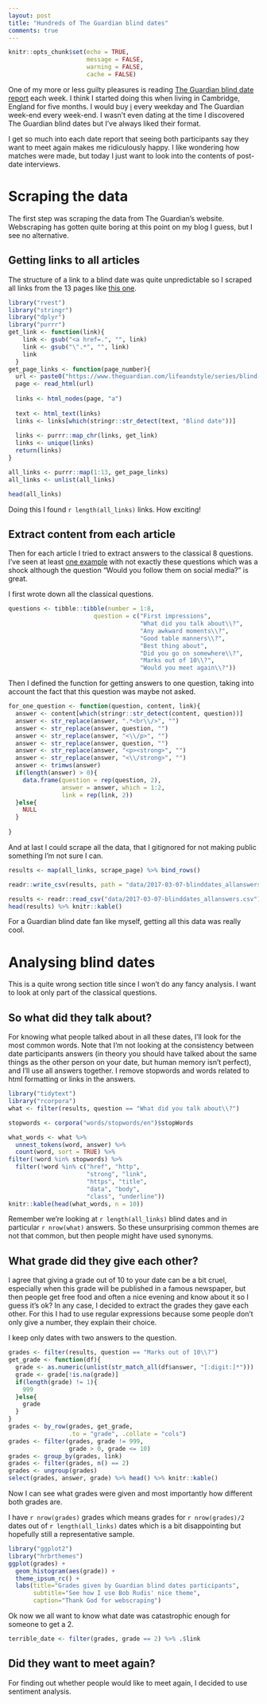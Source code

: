 ```yaml
---
layout: post
title: "Hundreds of The Guardian blind dates"
comments: true
---
```

```r
knitr::opts_chunk$set(echo = TRUE,
                      message = FALSE,
                      warning = FALSE, 
                      cache = FALSE)
```

One of my more or less guilty pleasures is reading [The Guardian blind date report](https://www.theguardian.com/lifeandstyle/series/blind-date) each week. I think I started doing this when living in Cambridge, England for five months. I would buy [i](https://en.wikipedia.org/wiki/I_(newspaper)) every weekday and The Guardian week-end every week-end. I wasn't even dating at the time I discovered The Guardian blind dates but I've always liked their format. 

I get so much into each date report that seeing both participants say they want to meet again makes me ridiculously happy. I like wondering how matches were made, but today I just want to look into the contents of post-date interviews.

<!--more-->

# Scraping the data

The first step was scraping the data from The Guardian's website. Webscraping has gotten quite boring at this point on my blog I guess, but I see no alternative.

## Getting links to all articles

The structure of a link to a blind date was quite unpredictable so I scraped all links from the 13 pages like [this one]("https://www.theguardian.com/lifeandstyle/series/blind-date?page=1").

```r
library("rvest")
library("stringr")
library("dplyr")
library("purrr")
get_link <- function(link){
    link <- gsub("<a href=.", "", link)
    link <- gsub("\".*", "", link)
    link
  }
get_page_links <- function(page_number){
  url <- paste0("https://www.theguardian.com/lifeandstyle/series/blind-date?page=", page_number)
  page <- read_html(url)
  
  links <- html_nodes(page, "a") 
  
  text <- html_text(links)
  links <- links[which(stringr::str_detect(text, "Blind date"))]
  
  links <- purrr::map_chr(links, get_link)
  links <- unique(links)
  return(links)
}

all_links <- purrr::map(1:13, get_page_links)
all_links <- unlist(all_links)

head(all_links)
```

Doing this I found `r length(all_links)` links. How exciting!

## Extract content from each article

Then for each article I tried to extract answers to the classical 8 questions. I've seen at least [one example](https://www.theguardian.com/lifeandstyle/2016/dec/10/blind-date-elise-oliver) with not exactly these questions which was a shock although the question "Would you follow them on social media?" is great.

I first wrote down all the classical questions.

```r
questions <- tibble::tibble(number = 1:8,
                        question = c("First impressions",
                                     "What did you talk about\\?",
                                     "Any awkward moments\\?",
                                     "Good table manners\\?",
                                     "Best thing about",
                                     "Did you go on somewhere\\?",
                                     "Marks out of 10\\?",
                                     "Would you meet again\\?"))


```

Then I defined the function for getting answers to one question, taking into account the fact that this question was maybe not asked.

```r
for_one_question <- function(question, content, link){
  answer <- content[which(stringr::str_detect(content, question))]
  answer <- str_replace(answer, ".*<br\\/>", "")
  answer <- str_replace(answer, question, "")
  answer <- str_replace(answer, "<\\/p>", "")
  answer <- str_replace(answer, question, "")
  answer <- str_replace(answer, "<p><strong>", "")
  answer <- str_replace(answer, "<\\/strong>", "")
  answer <- trimws(answer)
  if(length(answer) > 0){
    data.frame(question = rep(question, 2),
               answer = answer, which = 1:2,
               link = rep(link, 2))
  }else{
    NULL
  }
  
} 


```

And at last I could scrape all the data, that I gitignored for not making public something I'm not sure I can.

```r
results <- map(all_links, scrape_page) %>% bind_rows()

readr::write_csv(results, path = "data/2017-03-07-blinddates_allanswers.csv")

```

```r
results <- readr::read_csv("data/2017-03-07-blinddates_allanswers.csv")
head(results) %>% knitr::kable()
```

For a Guardian blind date fan like myself, getting all this data was really cool.

# Analysing blind dates

This is a quite wrong section title since I won't do any fancy analysis. I want to look at only part of the classical questions.

## So what did they talk about?

For knowing what people talked about in all these dates, I'll look for the most common words. Note that I'm not looking at the consistency between date participants answers (in theory you should have talked about the same things as the other person on your date, but human memory isn't perfect), and I'll use all answers together. I remove stopwords and words related to html formatting or links in the answers.

```r
library("tidytext")
library("rcorpora")
what <- filter(results, question == "What did you talk about\\?")

stopwords <- corpora("words/stopwords/en")$stopWords

what_words <- what %>%
  unnest_tokens(word, answer) %>%
  count(word, sort = TRUE) %>%
filter(!word %in% stopwords) %>%
  filter(!word %in% c("href", "http",
                      "strong", "link",
                      "https", "title",
                      "data", "body",
                      "class", "underline"))
knitr::kable(head(what_words, n = 10))
```

Remember we're looking at `r length(all_links)` blind dates and in particular `r nrow(what)` answers. So these unsurprising common themes are not that common, but then people might have used synonyms.

## What grade did they give each other?

I agree that giving a grade out of 10 to your date can be a bit cruel, especially when this grade will be published in a famous newspaper, but then people get free food and often a nice evening and know about it so I guess it's ok? In any case, I decided to extract the grades they gave each other. For this I had to use regular expressions because some people don't only give a number, they explain their choice.

I keep only dates with two answers to the question.

```r
grades <- filter(results, question == "Marks out of 10\\?")
get_grade <- function(df){
  grade <- as.numeric(unlist(str_match_all(df$answer, "[:digit:]*")))
  grade <- grade[!is.na(grade)]
  if(length(grade) != 1){
    999
  }else{
    grade
  }
}
grades <- by_row(grades, get_grade,
                 .to = "grade", .collate = "cols")
grades <- filter(grades, grade != 999,
                 grade > 0, grade <= 10)
grades <- group_by(grades, link)
grades <- filter(grades, n() == 2)
grades <- ungroup(grades)
select(grades, answer, grade) %>% head() %>% knitr::kable()
```

Now I can see what grades were given and most importantly how different both grades are.

I have `r nrow(grades)` grades which means grades for `r nrow(grades)/2` dates out of `r length(all_links)` dates which is a bit disappointing but hopefully still a representative sample.

```r
library("ggplot2")
library("hrbrthemes")
ggplot(grades) +
  geom_histogram(aes(grade)) +
  theme_ipsum_rc() +
  labs(title="Grades given by Guardian blind dates participants",
       subtitle="See how I use Bob Rudis' nice theme",
       caption="Thank God for webscraping")
```

Ok now we all want to know what date was catastrophic enough for someone to get a 2. 

```r
terrible_date <- filter(grades, grade == 2) %>% .$link
```

## Did they want to meet again?

For finding out whether people would like to meet again, I decided to use sentiment analysis.